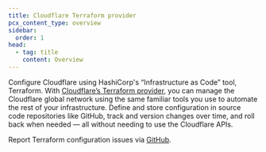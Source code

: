 ```yaml
---
title: Cloudflare Terraform provider
pcx_content_type: overview
sidebar:
  order: 1
head:
  - tag: title
    content: Overview
---
```


Configure Cloudflare using HashiCorp's “Infrastructure as Code” tool, Terraform. With [Cloudflare’s Terraform provider](https://registry.terraform.io/providers/cloudflare/cloudflare/latest/docs), you can manage the Cloudflare global network using the same familiar tools you use to automate the rest of your infrastructure. Define and store configuration in source code repositories like GitHub, track and version changes over time, and roll back when needed — all without needing to use the Cloudflare APIs.

Report Terraform configuration issues via [GitHub](https://github.com/cloudflare/terraform-provider-cloudflare/issues/new/choose).
